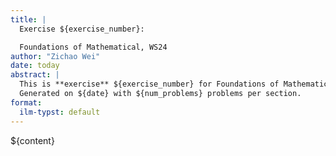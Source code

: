 ```yaml
---
title: |
  Exercise ${exercise_number}:

  Foundations of Mathematical, WS24
author: "Zichao Wei"
date: today
abstract: |
  This is **exercise** ${exercise_number} for Foundations of Mathematical, WS24.
  Generated on ${date} with ${num_problems} problems per section.
format:
  ilm-typst: default
---
```


${content}
